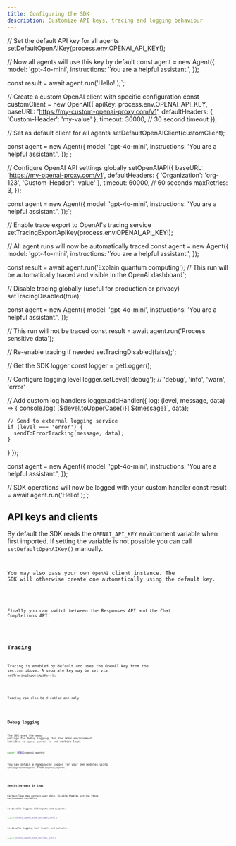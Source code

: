 ```yaml
---
title: Configuring the SDK
description: Customize API keys, tracing and logging behaviour
---
```




// Set the default API key for all agents
setDefaultOpenAIKey(process.env.OPENAI_API_KEY!);

// Now all agents will use this key by default
const agent = new Agent({
  model: 'gpt-4o-mini',
  instructions: 'You are a helpful assistant.',
});

const result = await agent.run('Hello!');`;


// Create a custom OpenAI client with specific configuration
const customClient = new OpenAI({
  apiKey: process.env.OPENAI_API_KEY,
  baseURL: 'https://my-custom-openai-proxy.com/v1',
  defaultHeaders: {
    'Custom-Header': 'my-value'
  },
  timeout: 30000, // 30 second timeout
});

// Set as default client for all agents
setDefaultOpenAIClient(customClient);

const agent = new Agent({
  model: 'gpt-4o-mini',
  instructions: 'You are a helpful assistant.',
});`;


// Configure OpenAI API settings globally
setOpenAIAPI({
  baseURL: 'https://my-openai-proxy.com/v1',
  defaultHeaders: {
    'Organization': 'org-123',
    'Custom-Header': 'value'
  },
  timeout: 60000, // 60 seconds
  maxRetries: 3,
});

const agent = new Agent({
  model: 'gpt-4o-mini',
  instructions: 'You are a helpful assistant.',
});`;


// Enable trace export to OpenAI's tracing service
setTracingExportApiKey(process.env.OPENAI_API_KEY!);

// All agent runs will now be automatically traced
const agent = new Agent({
  model: 'gpt-4o-mini',
  instructions: 'You are a helpful assistant.',
});

const result = await agent.run('Explain quantum computing');
// This run will be automatically traced and visible in the OpenAI dashboard`;


// Disable tracing globally (useful for production or privacy)
setTracingDisabled(true);

const agent = new Agent({
  model: 'gpt-4o-mini',
  instructions: 'You are a helpful assistant.',
});

// This run will not be traced
const result = await agent.run('Process sensitive data');

// Re-enable tracing if needed
setTracingDisabled(false);`;


// Get the SDK logger
const logger = getLogger();

// Configure logging level
logger.setLevel('debug'); // 'debug', 'info', 'warn', 'error'

// Add custom log handlers
logger.addHandler({
  log: (level, message, data) => {
    console.log(\`[\${level.toUpperCase()}] \${message}\`, data);
    
    // Send to external logging service
    if (level === 'error') {
      sendToErrorTracking(message, data);
    }
  }
});

const agent = new Agent({
  model: 'gpt-4o-mini',
  instructions: 'You are a helpful assistant.',
});

// SDK operations will now be logged with your custom handler
const result = await agent.run('Hello!');`;

## API keys and clients

By default the SDK reads the `OPENAI_API_KEY` environment variable when first imported. If setting the variable is not possible you can call `setDefaultOpenAIKey()` manually.

<Code
  lang="typescript"
  code={setDefaultOpenAIKeyExample}
  title="Set default OpenAI key"
/>

You may also pass your own `OpenAI` client instance. The SDK will otherwise create one automatically using the default key.

<Code
  lang="typescript"
  code={setDefaultOpenAIClientExample}
  title="Set default OpenAI client"
/>

Finally you can switch between the Responses API and the Chat Completions API.

<Code lang="typescript" code={setOpenAIAPIExample} title="Set OpenAI API" />

## Tracing

Tracing is enabled by default and uses the OpenAI key from the section above. A separate key may be set via `setTracingExportApiKey()`.

<Code
  lang="typescript"
  code={setTracingExportApiKeyExample}
  title="Set tracing export API key"
/>

Tracing can also be disabled entirely.

<Code
  lang="typescript"
  code={setTracingDisabledExample}
  title="Disable tracing"
/>

## Debug logging

The SDK uses the [`debug`](https://www.npmjs.com/package/debug) package for debug logging. Set the `DEBUG` environment variable to `openai-agents*` to see verbose logs.

```bash
export DEBUG=openai-agents*
```

You can obtain a namespaced logger for your own modules using `getLogger(namespace)` from `@openai/agents`.

<Code lang="typescript" code={getLoggerExample} title="Get logger" />

### Sensitive data in logs

Certain logs may contain user data. Disable them by setting these environment variables.

To disable logging LLM inputs and outputs:

```bash
export OPENAI_AGENTS_DONT_LOG_MODEL_DATA=1
```

To disable logging tool inputs and outputs:

```bash
export OPENAI_AGENTS_DONT_LOG_TOOL_DATA=1
```
